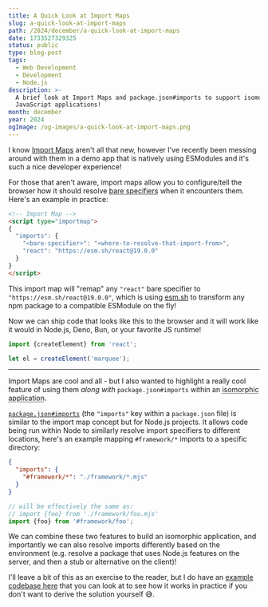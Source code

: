 ```yaml
---
title: A Quick Look at Import Maps
slug: a-quick-look-at-import-maps
path: /2024/december/a-quick-look-at-import-maps
date: 1733527329325
status: public
type: blog-post
tags:
  - Web Development
  - Development
  - Node.js
description: >-
  A brief look at Import Maps and package.json#imports to support isomorphic
  JavaScript applications!
month: december
year: 2024
ogImage: /og-images/a-quick-look-at-import-maps.png
---
```



I know [Import Maps](https://developer.mozilla.org/en-US/docs/Web/HTML/Element/script/type/importmap) aren't all that new, however I've recently been messing around with them in a demo app that is natively using ESModules and it's such a nice developer experience!

For those that aren't aware, import maps allow you to configure/tell the browser how it should resolve <abbr title="Import specifiers that aren't relative and don't follow a URL scheme, e.g. `'react'`">bare specifiers</abbr> when it encounters them. Here's an example in practice:

```html
<!-- Import Map -->
<script type="importmap">
{
  "imports": {
    "<bare-specifier>": "<where-to-resolve-that-import-from>",
    "react": "https://esm.sh/react@19.0.0"
  }
}
</script>
```

This import map will "remap" any `"react"` bare specifier to `"https://esm.sh/react@19.0.0"`, which is using [esm.sh](https://esm.sh) to transform any npm package to a compatible ESModule on the fly!

Now we can ship code that looks like this to the browser and it will work like it would in Node.js, Deno, Bun, or your favorite JS runtime!

```js
import {createElement} from 'react';

let el = createElement('marquee');
```

---

Import Maps are cool and all - but I also wanted to highlight a really cool feature of using them _along with_ `package.json#imports` within an <abbr title="A collection of code that runs in both a server environment and a client environment, as is usually the case with Server Side Rendering applications">isomorphic application</abbr>.

[`package.json#imports`](https://nodejs.org/api/packages.html#subpath-imports) (the `"imports"` key within a `package.json` file) is similar to the import map concept but for Node.js projects. It allows code being run within Node to similarly resolve import specifiers to different locations, here's an example mapping `#framework/*` imports to a specific directory:

```json
{
  "imports": {
    "#framework/*": "./framework/*.mjs"
  }
}
```

```js
// will be effectively the same as:
// import {foo} from './framework/foo.mjs'
import {foo} from '#framework/foo';
```

We can combine these two features to build an isomorphic application, and importantly we can also resolve imports differently based on the environment (e.g. resolve a package that uses Node.js features on the server, and then a stub or alternative on the client)!

I'll leave a bit of this as an exercise to the reader, but I do have an [example codebase here](https://github.com/hamlim/simple-react-ssr-framework) that you can look at to see how it works in practice if you don't want to derive the solution yourself 😅.

